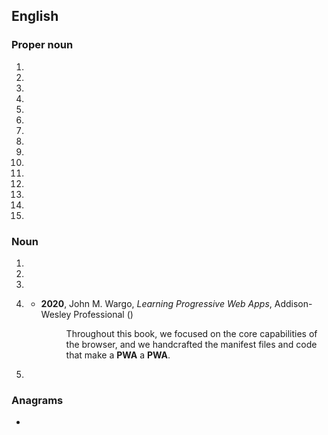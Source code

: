{{also|pwä}}
==English==
{{wikipedia}}

===Proper noun===
{{en-proper noun}}

# {{initialism of|en|{{w|Pacific Western Airlines}}}}
# {{initialism of|en|{{w|Pirates With Attitude}}}}
# {{initialism of|en|{{w|Progressive Writers' Association}}}}
# {{initialism of|en|{{w|Public Works Administration}}}}
# {{initialism of|en||Pro Wrestling America}}
# {{initialism of|en|{{w|Portuguese West Africa}}}}
# {{init of|en||Pagan Webcrafters' Association}}
# {{init of|en||Philippine Web Awards}}
# {{init of|en|{{w|Pratt & Whitney}} Aerospace}}
# {{init of|en|Pro Wrestling Alliance}}
# {{init of|en||Portfolio of Water Actions}}
# {{init of|en|{{w|Professional Windsurfers Association|lang=fr}}}}
# {{init of|en||Professional Women's Association}}
# {{init of|en||Professional Wrestling Alliance}}
# {{init of|en||Pure Wrestling Association}}

===Noun===
{{en-noun|~}}

# {{init of|en|partial wave analysis}}
# {{init of|en|[[piecewise]] [[affine]] [[functions]]}}
# {{init of|en|printed wire assembly}}
# {{lb|en|Internet|countable}} {{init of|en|[[progressive web application]]}}
#* '''2020''', John M. Wargo, ''Learning Progressive Web Apps'', Addison-Wesley Professional ({{ISBN|9780136485674}})
#*: Throughout this book, we focused on the core capabilities of the browser, and we  handcrafted the manifest files and code that make a '''PWA''' a '''PWA'''.
# {{init of|en|[[person]] [[with]] [[AIDS]]}}

===Anagrams===
* {{anagrams|en|a=apw|APW|AWP|PAW|WAP|WPA|paw|wap}}